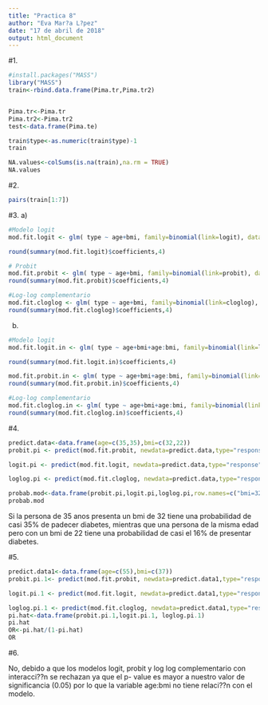 ```yaml
---
title: "Practica 8"
author: "Eva Mar?a L?pez"
date: "17 de abril de 2018"
output: html_document
---
```

#1.
```r

#install.packages("MASS")
library("MASS")
train<-rbind.data.frame(Pima.tr,Pima.tr2)


Pima.tr<-Pima.tr
Pima.tr2<-Pima.tr2
test<-data.frame(Pima.te)

train$type<-as.numeric(train$type)-1
train
```
```r

NA.values<-colSums(is.na(train),na.rm = TRUE)
NA.values
```
#2.

```r
pairs(train[1:7])
```



#3.
a)
```r
#Modelo logit
mod.fit.logit <- glm( type ~ age+bmi, family=binomial(link=logit), data=train)

round(summary(mod.fit.logit)$coefficients,4)

```
```r
# Probit
mod.fit.probit <- glm( type ~ age+bmi, family=binomial(link=probit), data=train)
round(summary(mod.fit.probit)$coefficients,4)

```


```r
#Log-log complementario
mod.fit.cloglog <- glm( type ~ age+bmi, family=binomial(link=cloglog), data=train)
round(summary(mod.fit.cloglog)$coefficients,4)
```

b)

```r
#Modelo logit
mod.fit.logit.in <- glm( type ~ age+bmi+age:bmi, family=binomial(link=logit), data=train)

round(summary(mod.fit.logit.in)$coefficients,4)
```

```r
mod.fit.probit.in <- glm( type ~ age+bmi+age:bmi, family=binomial(link=probit), data=train)
round(summary(mod.fit.probit.in)$coefficients,4)

```

```r
#Log-log complementario
mod.fit.cloglog.in <- glm( type ~ age+bmi+age:bmi, family=binomial(link=cloglog), data=train)
round(summary(mod.fit.cloglog.in)$coefficients,4)
```

#4.
```r
predict.data<-data.frame(age=c(35,35),bmi=c(32,22))
probit.pi <- predict(mod.fit.probit, newdata=predict.data,type="response" )

logit.pi <- predict(mod.fit.logit, newdata=predict.data,type="response" )

loglog.pi <- predict(mod.fit.cloglog, newdata=predict.data,type="response" )

probab.mod<-data.frame(probit.pi,logit.pi,loglog.pi,row.names=c("bmi=32","bmi=22"))
probab.mod
```
Si la persona de 35 anos presenta un bmi de 32 tiene una probabilidad de casi 35% de padecer diabetes, mientras que una persona de la misma edad pero con un bmi de 22 tiene una probabilidad de casi el 16% de presentar diabetes.

#5.
```r
predict.data1<-data.frame(age=c(55),bmi=c(37))
probit.pi.1<- predict(mod.fit.probit, newdata=predict.data1,type="response" )

logit.pi.1 <- predict(mod.fit.logit, newdata=predict.data1,type="response" )

loglog.pi.1 <- predict(mod.fit.cloglog, newdata=predict.data1,type="response" )
pi.hat<-data.frame(probit.pi.1,logit.pi.1, loglog.pi.1)
pi.hat
OR<-pi.hat/(1-pi.hat)
OR
```

#6.

No, debido a que los modelos logit, probit y log log complementario  con interacci??n se rechazan ya que el p- value es mayor a nuestro valor de significancia (0.05)  por lo que la variable age:bmi no tiene relaci??n con el modelo.

